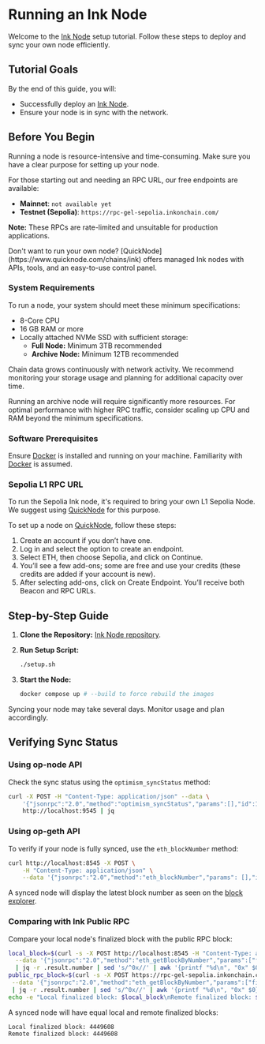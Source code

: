 
# Running an Ink Node

Welcome to the [Ink Node] setup tutorial. Follow these steps to deploy and sync your own node efficiently.

## Tutorial Goals

By the end of this guide, you will:

- Successfully deploy an [Ink Node].
- Ensure your node is in sync with the network.

## Before You Begin

<Callout emoji="⚠️" type='warning'>
Running a node is resource-intensive and time-consuming. Make sure you have a clear purpose for setting up your node.

For those starting out and needing an RPC URL, our free endpoints are available:

- **Mainnet**: `not available yet`
- **Testnet (Sepolia)**: `https://rpc-gel-sepolia.inkonchain.com/`

**Note:** These RPCs are rate-limited and unsuitable for production applications.
</Callout>

<Callout type="info">
Don't want to run your own node? [QuickNode](https://www.quicknode.com/chains/ink) offers managed Ink nodes with APIs, tools, and an easy-to-use control panel.
</Callout>

### System Requirements

To run a node, your system should meet these minimum specifications:

- 8-Core CPU
- 16 GB RAM or more
- Locally attached NVMe SSD with sufficient storage:
  - **Full Node:** Minimum 3TB recommended
  - **Archive Node:** Minimum 12TB recommended

<Callout emoji="💡" type="info">
Chain data grows continuously with network activity. We recommend monitoring your storage usage and planning for additional capacity over time.
</Callout>

Running an archive node will require significantly more resources. For optimal performance with higher RPC traffic, consider scaling up CPU and RAM beyond the minimum specifications.

### Software Prerequisites

Ensure [Docker] is installed and running on your machine. Familiarity with [Docker] is assumed.

### Sepolia L1 RPC URL

To run the Sepolia Ink node, it's required to bring your own L1 Sepolia Node. We suggest using [QuickNode](https://www.quicknode.com/) for this purpose.

To set up a node on [QuickNode](https://www.quicknode.com/), follow these steps:

1. Create an account if you don’t have one.
2. Log in and select the option to create an endpoint.
3. Select ETH, then choose Sepolia, and click on Continue.
4. You’ll see a few add-ons; some are free and use your credits (these credits are added if your account is new).
5. After selecting add-ons, click on Create Endpoint. You’ll receive both Beacon and RPC URLs.

## Step-by-Step Guide

1. **Clone the Repository:** [Ink Node repository](https://github.com/inkonchain/node).

2. **Run Setup Script:**
   ```sh
   ./setup.sh
   ```

3. **Start the Node:**
   ```sh
   docker compose up # --build to force rebuild the images
   ```

<Callout emoji="⚠️" type='warning'>
Syncing your node may take several days. Monitor usage and plan accordingly.
</Callout>

## Verifying Sync Status

### Using op-node API

Check the sync status using the `optimism_syncStatus` method:
```sh
curl -X POST -H "Content-Type: application/json" --data \
    '{"jsonrpc":"2.0","method":"optimism_syncStatus","params":[],"id":1}' \
    http://localhost:9545 | jq
```

### Using op-geth API

To verify if your node is fully synced, use the `eth_blockNumber` method:
```sh
curl http://localhost:8545 -X POST \
    -H "Content-Type: application/json" \
    --data '{"jsonrpc":"2.0","method":"eth_blockNumber","params": [],"id":1}' | jq -r .result | sed 's/^0x//' | awk '{printf "%d\n", "0x" $0}';
```

A synced node will display the latest block number as seen on the [block explorer](https://explorer-sepolia.inkonchain.com/).

### Comparing with Ink Public RPC

Compare your local node's finalized block with the public RPC block:
```sh
local_block=$(curl -s -X POST http://localhost:8545 -H "Content-Type: application/json" \
  --data '{"jsonrpc":"2.0","method":"eth_getBlockByNumber","params":["finalized", false],"id":1}' \
  | jq -r .result.number | sed 's/^0x//' | awk '{printf "%d\n", "0x" $0}'); \
public_rpc_block=$(curl -s -X POST https://rpc-gel-sepolia.inkonchain.com/ -H "Content-Type: application/json" \
 --data '{"jsonrpc":"2.0","method":"eth_getBlockByNumber","params":["finalized", false],"id":1}' \
 | jq -r .result.number | sed 's/^0x//' | awk '{printf "%d\n", "0x" $0}'); \
echo -e "Local finalized block: $local_block\nRemote finalized block: $public_rpc_block"
```

A synced node will have equal local and remote finalized blocks:
```text
Local finalized block: 4449608
Remote finalized block: 4449608
```

[docker]: https://www.docker.com/
[ink node]: https://github.com/inkonchain/node
[repo]: https://github.com/inkonchain/node
